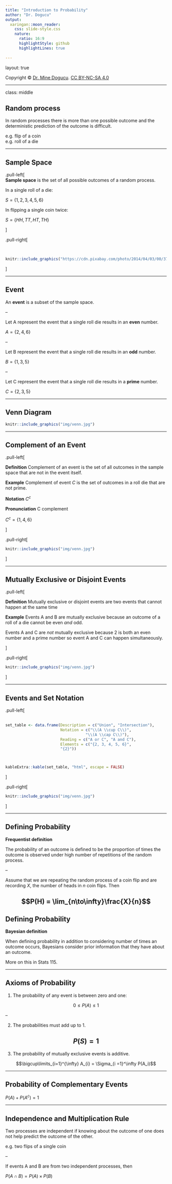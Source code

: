 ```yaml
---
title: "Introduction to Probability"
author: "Dr. Dogucu"
output: 
  xaringan::moon_reader:
    css: slide-style.css
    nature:
      ratio: 16:9
      highlightStyle: github
      highlightLines: true
      
---
```


layout: true
  
<div class="my-header"></div>

<div class="my-footer"> 
 Copyright &copy; <a href="https://mdogucu.ics.uci.edu">Dr. Mine Dogucu</a>. <a href="https://creativecommons.org/licenses/by-nc-sa/4.0/">CC BY-NC-SA 4.0</a></div> 

---

class: middle

## Random process

In random processes there is more than one possible outcome and the deterministic prediction of the outcome is difficult.

e.g. flip of a coin  
e.g. roll of a die


---

## Sample Space

.pull-left[
<br>
**Sample space** is the set of all possible outcomes of a random process.

In a single roll of a die:

$S = \{ 1, 2, 3, 4, 5, 6\}$



In flipping a single coin twice:

$S = \{ HH, TT, HT, TH\}$

]

.pull-right[

<br>

```r
knitr::include_graphics("https://cdn.pixabay.com/photo/2014/04/03/00/37/die-308887_960_720.png")


```

]



---

## Event

An __event__ is a subset of the sample space.

--

Let A represent the event that a single roll die results in an **even** number.

$A = \{2, 4, 6 \}$

--

Let B represent the event that a single roll die results in an **odd** number.

$B = \{1, 3, 5 \}$

--

Let C represent the event that a single roll die results in a **prime** number.

$C = \{2, 3, 5 \}$

---

## Venn Diagram

```r
knitr::include_graphics("img/venn.jpg")


```

---

## Complement of an Event

.pull-left[

**Definition** Complement of an event is the set of all outcomes in the sample space that are not in the event itself.

**Example** Complement of event $C$ is the set of outcomes in a roll die that are not prime.

**Notation** $C^c$

**Pronunciation** C complement

$C^c = \{1, 4, 6\}$

]


.pull-right[

```r
knitr::include_graphics("img/venn.jpg")


```
]

---

## Mutually Exclusive or Disjoint Events

.pull-left[

**Definition** Mutually exclusive or disjoint events are two events that cannot happen at the same time

**Example** Events A and B are mutually exclusive because an outcome of a roll of a die cannot be even *and* odd.

Events A and C are *not* mutually exclusive because 2 is both an even number and a prime number so event A and C can happen simultaneously. 


]


.pull-right[

```r
knitr::include_graphics("img/venn.jpg")


```
]

---


## Events and Set Notation


.pull-left[
<br>
<br>
<div align ="center">

```r

set_table <- data.frame(Description = c("Union", "Intersection"),
                        Notation = c("\\(A \\cup C\\)", 
                                   "\\(A \\cap C\\)"),
                        Reading = c("A or C", "A and C"),
                        Elements = c("{2, 3, 4, 5, 6}",
                        "{2}"))



kableExtra::kable(set_table, "html", escape = FALSE)

``` 

</div>

]

.pull-right[

```r
knitr::include_graphics("img/venn.jpg")


```
]


---





## Defining Probability

**Frequentist definition**

The probability of an outcome is defined to be the proportion of times the outcome is observed under high number of repetitions of the random process.

--

Assume that we are repeating the random process of a coin flip and are recording $X$, the number of heads in $n$ coin flips. Then

$$P(H) = \lim_{n\to\infty}\frac{X}{n}$$
---

## Defining Probability


**Bayesian definition**

When defining probability in addition to considering number of times an outcome occurs, Bayesians consider prior information that they have about an outcome. 

More on this in Stats 115.


---

## Axioms of Probability


1) The probability of any event is between zero and one:

$$0 \leq P(A) \leq 1$$

--

2) The probabilities must add up to 1. 

$$P(S) = 1$$
--

3) The probability of mutually exclusive events is additive. 

$$\bigcup\limits_{i=1}^{\infty} A_{i} = \Sigma_{i =1}^\infty P(A_i)$$

---

## Probability of Complementary Events

$P(A) + P(A^c) = 1$

---

## Independence and Multiplication Rule

Two processes are independent if knowing about the outcome of one does not help predict the outcome of the other. 

e.g. two flips of a single coin

--

If events A and B are from two independent processes, then

$P(A \cap B) = P(A) \times P(B)$
